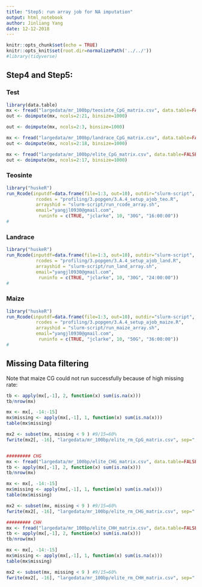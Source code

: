 ```yaml
---
title: "Step5: run array job for NA imputation"
output: html_notebook
author: Jinliang Yang
date: 12-12-2018
---
```



```r
knitr::opts_chunk$set(echo = TRUE) 
knitr::opts_knit$set(root.dir=normalizePath('../../')) 
#library(tidyverse)
```

## Step4 and Step5: 


### Test
```r
library(data.table)
mx <- fread("largedata/mr_100bp/teosinte_CpG_matrix.csv", data.table=FALSE)
out <- doimpute(mx, ncols=2:21, binsize=1000)

out <- doimpute(mx, ncols=2:3, binsize=1000)

mx <- fread("largedata/mr_100bp/landrace_CpG_matrix.csv", data.table=FALSE)
out <- doimpute(mx, ncols=2:18, binsize=1000)

mx <- fread("largedata/mr_100bp/elite_CpG_matrix.csv", data.table=FALSE)
out <- doimpute(mx, ncols=2:17, binsize=1000)

```


### Teosinte
```r
library("huskeR")
run_Rcode(inputdf=data.frame(file=1:3, out=10), outdir="slurm-script", cmdno = 1, 
           rcodes = "profiling/3.popgen/3.A.4_setup_ajob_teo.R",
           arrayshid = "slurm-script/run_rcode_array.sh",
           email="yangjl0930@gmail.com", 
            runinfo = c(TRUE, "jclarke", 10, "30G", "16:00:00"))
#
```

### Landrace
```r
library("huskeR")
run_Rcode(inputdf=data.frame(file=1:3, out=10), outdir="slurm-script", cmdno = 1, 
           rcodes = "profiling/3.popgen/3.A.4_setup_ajob_land.R",
           arrayshid = "slurm-script/run_land_array.sh",
           email="yangjl0930@gmail.com", 
            runinfo = c(TRUE, "jclarke", 10, "30G", "24:00:00"))
#
```

### Maize
```r
library("huskeR")
run_Rcode(inputdf=data.frame(file=1:3, out=10), outdir="slurm-script", cmdno = 1, 
           rcodes = "profiling/3.popgen/3.A.4_setup_ajob_maize.R",
           arrayshid = "slurm-script/run_maize_array.sh",
           email="yangjl0930@gmail.com", 
            runinfo = c(TRUE, "jclarke", 10, "50G", "36:00:00"))
#
```


## Missing Data filtering

Note that maize CG could not run successfully because of high missing rate:


```r

tb <- apply(mx[,-1], 2, function(x) sum(is.na(x)))
tb/nrow(mx)

mx <- mx[, -14:-15]
mx$missing <- apply(mx[,-1], 1, function(x) sum(is.na(x)))
table(mx$missing)

mx2 <- subset(mx, missing < 9 ) #9/15=60%
fwrite(mx2[, -16], "largedata/mr_100bp/elite_rm_CpG_matrix.csv", sep=",", row.names=FALSE, quote=FALSE)


######### CHG
mx <- fread("largedata/mr_100bp/elite_CHG_matrix.csv", data.table=FALSE)
tb <- apply(mx[,-1], 2, function(x) sum(is.na(x)))
tb/nrow(mx)

mx <- mx[, -14:-15]
mx$missing <- apply(mx[,-1], 1, function(x) sum(is.na(x)))
table(mx$missing)

mx2 <- subset(mx, missing < 9 ) #9/15=60%
fwrite(mx2[, -16], "largedata/mr_100bp/elite_rm_CHG_matrix.csv", sep=",", row.names=FALSE, quote=FALSE)

######### CHH
mx <- fread("largedata/mr_100bp/elite_CHH_matrix.csv", data.table=FALSE)
tb <- apply(mx[,-1], 2, function(x) sum(is.na(x)))
tb/nrow(mx)

mx <- mx[, -14:-15]
mx$missing <- apply(mx[,-1], 1, function(x) sum(is.na(x)))
table(mx$missing)

mx2 <- subset(mx, missing < 9 ) #9/15=60%
fwrite(mx2[, -16], "largedata/mr_100bp/elite_rm_CHH_matrix.csv", sep=",", row.names=FALSE, quote=FALSE)

```












